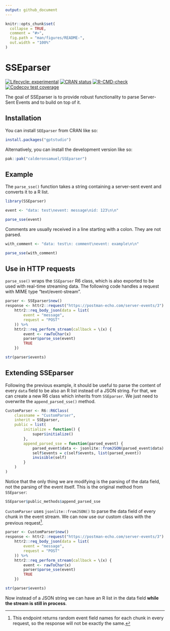 ```yaml
---
output: github_document
---
```


<!-- README.md is generated from README.Rmd. Please edit that file -->

```r
knitr::opts_chunk$set(
  collapse = TRUE,
  comment = "#>",
  fig.path = "man/figures/README-",
  out.width = "100%"
)
```

# SSEparser

<!-- badges: start -->
[![Lifecycle: experimental](https://img.shields.io/badge/lifecycle-experimental-orange.svg)](https://lifecycle.r-lib.org/articles/stages.html#experimental)
[![CRAN status](https://www.r-pkg.org/badges/version/SSEparser)](https://CRAN.R-project.org/package=SSEparser)
[![R-CMD-check](https://github.com/calderonsamuel/SSEparser/actions/workflows/R-CMD-check.yaml/badge.svg)](https://github.com/calderonsamuel/SSEparser/actions/workflows/R-CMD-check.yaml)
[![Codecov test coverage](https://codecov.io/gh/calderonsamuel/SSEparser/branch/main/graph/badge.svg)](https://app.codecov.io/gh/calderonsamuel/SSEparser?branch=main)
<!-- badges: end -->

The goal of SSEparser is to provide robust functionality to parse Server-Sent Events and to build on top of it.

## Installation

You can install `SEEparser` from CRAN like so:

```r
install.packages("gptstudio")
```

Alternatively, you can install the development version like so:

``` r
pak::pak("calderonsamuel/SSEparser")
```

## Example

The `parse_sse()` function takes a string containing a server-sent event and converts it to a R list.

```r
library(SSEparser)

event <- "data: test\nevent: message\nid: 123\n\n"

parse_sse(event)

```

Comments are usually received in a line starting with a colon. They are not parsed.

```r
with_comment <- "data: test\n: comment\nevent: example\n\n"

parse_sse(with_comment)
```

## Use in HTTP requests

`parse_sse()` wraps the `SSEparser` R6 class, which is also exported to be used with real-time streaming data. The following code handles a request with MIME type "text/event-stream".

```r
parser <- SSEparser$new()
response <- httr2::request("https://postman-echo.com/server-events/3") %>%
	httr2::req_body_json(data = list(
		event = "message",
		request = "POST"
	)) %>%
	httr2::req_perform_stream(callback = \(x) {
		event <- rawToChar(x)
		parser$parse_sse(event)
		TRUE
	})

str(parser$events)
```

## Extending SSEparser

Following the previous example, it should be useful to parse the content of every `data` field to be also an R list instead of a JSON string. For that, we can create a new R6 class which inherits from `SSEparser`. We just need to overwrite the `append_parsed_sse()` method.

```r
CustomParser <- R6::R6Class(
	classname = "CustomParser",
	inherit = SSEparser,
	public = list(
		initialize = function() {
			super$initialize()
		},
		append_parsed_sse = function(parsed_event) {
			parsed_event$data <- jsonlite::fromJSON(parsed_event$data)
			self$events = c(self$events, list(parsed_event))
			invisible(self)
		}
	)
)
```

Notice that the only thing we are modifying is the parsing of the data field, not the parsing of the event itself. This is the original method from `SSEparser`:

```r
SSEparser$public_methods$append_parsed_sse
```


`CustomParser` uses `jsonlite::fromJSON()` to parse the data field of every chunk in the event stream. We can now use our custom class with the previous request[^1].

[^1]: This endpoint returns random event field names for each chunk in every request, so the response will not be exactly the same.

```r
parser <- CustomParser$new()
response <- httr2::request("https://postman-echo.com/server-events/3") %>%
	httr2::req_body_json(data = list(
		event = "message",
		request = "POST"
	)) %>%
	httr2::req_perform_stream(callback = \(x) {
		event <- rawToChar(x)
		parser$parse_sse(event)
		TRUE
	})

str(parser$events)
```

Now instead of a JSON string we can have an R list in the data field **while the stream is still in process**.

